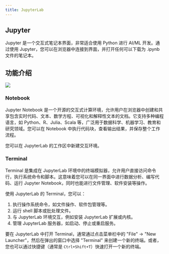 ```yaml
---
title: JupyterLab
---
```


## Jupyter

Jupyter 是一个交互式笔记本界面，非常适合使用 Python 进行 AI/ML 开发。通过使用 Jupyter，您可以在浏览器中连接到界面，并打开任何可以下载为 .ipynb 文件的笔记本。

## 功能介绍

![](https://gpu-cloud-1312767721.cos.ap-shanghai.myqcloud.com/docs/jupyter.jpg)

### Notebook

Jupyter Notebook 是一个开源的交互式计算环境，允许用户在浏览器中创建和共享包含实时代码、文本、数学方程、可视化和解释性文本的文档。它支持多种编程语言，如 Python、R、Julia、Scala 等，广泛用于数据科学、机器学习、教育和研究领域。您可以在 Notebook 中执行代码块，查看输出结果，并保存整个工作流程。

您可以在 JupyterLab 的工作区中新建交互环境。

### Terminal

Terminal 是集成在 JupyterLab 环境中的终端模拟器，允许用户直接访问命令行，执行系统命令和脚本。这意味着您可以在同一界面中进行数据分析、编写代码、运行 Jupyter Notebook，同时也能进行文件管理、软件安装等操作。

使用 JupyterLab 的 Terminal，您可以：

1. 执行操作系统命令，如文件操作、软件包管理等。
2. 运行 shell 脚本或批处理文件。
3. 与 JupyterLab 环境交互，例如安装 JupyterLab 扩展或内核。
4. 管理 JupyterLab 服务器，如启动、停止或重启服务。

要在 JupyterLab 中打开 Terminal，通常通过点击菜单栏中的 "File" -> "New Launcher"，然后在弹出的窗口中选择 "Terminal" 来创建一个新的终端。或者，您也可以通过快捷键（通常是 `Ctrl+Shift+T`）快速打开一个新的终端。
